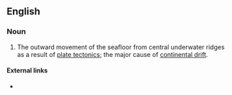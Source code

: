 ==English==

===Noun===
{{en-noun|sg=[[seafloor]] [[spreading]]|-}}

# {{geology}} The outward movement of the seafloor from central underwater ridges as a result of [[plate tectonics]]; the major cause of [[continental drift]].

====External links====
* {{pedialite}}